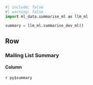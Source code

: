```python
#| include: false
#| warning: false
import ml_data.summarise_ml as llm_ml

summary = llm_ml.summarise_dev_ml()
```
## Row {.tabset}

### Mailing List Summary 

#### Column 

`r py$summary`